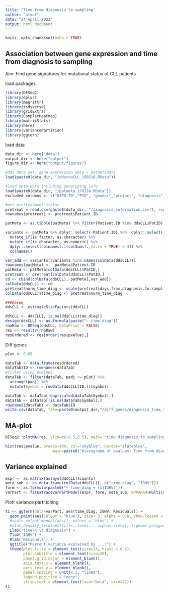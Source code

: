 ```yaml
---
title: "Time from diagnosis to sampling"
author: "almut"
date: "24 April 2022"
output: html_document
---
```


```r
knitr::opts_chunk$set(echo = TRUE)
```

## Association between gene expression and time from diagnosis to sampling

Aim: Find gene signatures for mutational status of CLL patients

load packages
```r
library(DESeq2)
library(dplyr)
library(magrittr)
library(tidyverse)
library(gridExtra)
library(ComplexHeatmap)
library(matrixStats)
library(here)
library(variancePartition)
library(ggtern)
```


load data
```r
data_dir <- here("data")
output_dir <- here("output")
figure_dir <- here("output/figures")

#dds data set. gene expression data + patmetadata
load(paste0(data_dir, "/ddsrnaCLL_150218.RData"))

#load meta data including genotyping info
load(paste0(data_dir, "/patmeta_170324.RData"))
excluded_columns <- c("HIPO.ID","PID", "gender","project", "diagnosis", "date.of.diagnosis", "date.of.first.treatment", "IGHV.status","Methylation_Cluster")

#get pretreatment status
pretreat = read.csv(paste0(data_dir, "/diagnosis_information.csv"), sep = ";")
rownames(pretreat) <- pretreat$Patient.ID

patMeta <- as.tibble(patMeta) %>% filter(Patient.ID %in% ddsCLL$PatID) %>% dplyr::select(-one_of(excluded_columns))

variants <- patMeta %>% dplyr::select(-Patient.ID) %>%  dplyr::select(-treatment) %>%
  mutate_if(is.factor, as.character) %>% 
  mutate_if(is.character, as.numeric) %>% 
  dplyr::select(colnames(.)[colSums(.,na.rm = TRUE) > 4]) %>% 
  colnames()

var_add <- variants[!variants %in% names(colData(ddsCLL))] 
rownames(patMeta) <-  patMeta$Patient.ID
patMeta <- patMeta[colData(ddsCLL)$PatID,]
pretreat <- pretreat[colData(ddsCLL)$PatID,]
cd <- cbind(colData(ddsCLL), patMeta[,var_add])
colData(ddsCLL) <- cd
pretreat$norm_time_diag <- scale(pretreat$days.from.diagnosis.to.sampling)
colData(ddsCLL)$time_diag <- pretreat$norm_time_diag 


```


```r
###Deseq
ddsCLL <- estimateSizeFactors(ddsCLL)

ddsCLL <- ddsCLL[,!is.na(ddsCLL$time_diag)]
design(ddsCLL) <- as.formula(paste("~ time_diag"))
rnaRaw <- DESeq(ddsCLL, betaPrior = FALSE)
res <- results(rnaRaw)
resOrdered <- res[order(res$pvalue),]

```

Diff genes
```r

pCut <- 0.05

dataTab <- data.frame(resOrdered)
dataTab$ID <- rownames(dataTab)
#filter using pvalues
dataTab <- filter(dataTab, padj <= pCut) %>% 
  arrange(padj) %>%
  mutate(Symbol = rowData(ddsCLL[ID,])$symbol) 

dataTab <- dataTab[!duplicated(dataTab$Symbol),]
dataTab <- dataTab[!is.na(dataTab$Symbol),]
rownames(dataTab) <- dataTab$ID
write.csv(dataTab, file=paste0(output_dir,"/diff_genes/diagnosis_time_to_sampling_diffGenes.csv"))

```


## MA-plot
```r

DESeq2::plotMA(res, ylim=c(-0.5,0.5), main= "time_diagnosis_to_sampling")

hist(res$pvalue, breaks=100, col="skyblue", border="slateblue",
                     main=paste0("Histogramm of pvalues: Time from diagnosis to sampling"),plot = TRUE)
```



## Variance explained
```r
expr <- as.matrix(assays(ddsCLL)$counts)
meta_sub <- as.data.frame(colData(ddsCLL)[, c("time_diag", "IGHV")])
form <- as.formula(paste0("~ time_diag + (1|IGHV)"))
varPart <- fitExtractVarPartModel(expr, form, meta_sub, BPPARAM=MulticoreParam(4))

```

Plott variance partitioning
```r

t1 <- ggtern(data=varPart, aes(time_diag, IGHV, Residuals)) +
  geom_point(aes(colour = "blue"), size= 3, alpha = 0.6, show.legend = FALSE)  +
  #scale_colour_manual(aes(), values = "blue") +
  #stat_density_tern(aes(fill=..level.., alpha=..level..),geom='polygon',bdl = 0.01,bdl.val = 1, base = "identity", n = 20) +
  Llab("time\n \t diagnosis") +
  Tlab("IGHV") +
  Rlab("Residuals") +
  ggtitle("Percent variance explained by ...:") +
  theme(plot.title = element_text(size=14, hjust = 0.3),
        plot.subtitle = element_text(size=20),    
        panel.grid.major = element_blank(),    
        axis.text.x = element_blank(),    
        axis.text.y = element_blank(),    
        panel.spacing = unit(0.2, "lines"),    
        legend.position = "none",    
        strip.text = element_text(face="bold", size=22))
t1
```

